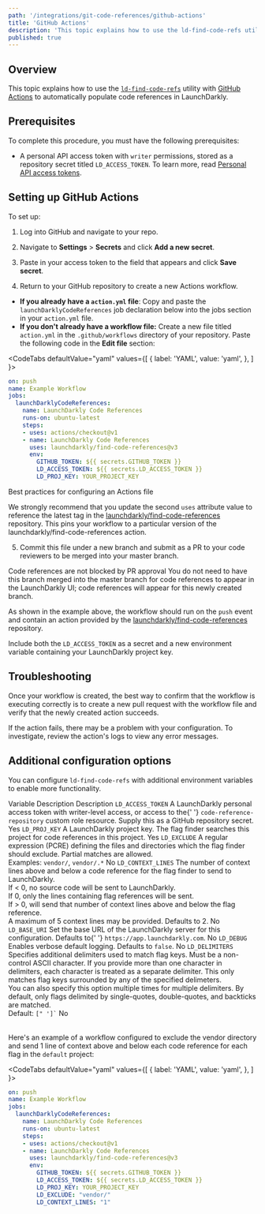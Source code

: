 ```yaml
---
path: '/integrations/git-code-references/github-actions'
title: 'GitHub Actions'
description: 'This topic explains how to use the ld-find-code-refs utility with GitHub Actions to automatically populate code references in LaunchDarkly.'
published: true
---
```


## Overview

This topic explains how to use the [`ld-find-code-refs`](https://github.com/launchdarkly/ld-find-code-refs/) utility with [GitHub Actions](https://github.com/features/actions) to automatically populate code references in LaunchDarkly.

## Prerequisites

To complete this procedure, you must have the following prerequisites:

- A personal API access token with `writer` permissions, stored as a repository secret titled `LD_ACCESS_TOKEN`. To learn more, read [Personal API access tokens](/home/account-security/api-access-tokens).

## Setting up GitHub Actions

To set up:

1. Log into GitHub and navigate to your repo.
2. Navigate to **Settings** > **Secrets** and click **Add a new secret**.
3. Paste in your access token to the field that appears and click **Save secret**.

4. Return to your GitHub repository to create a new Actions workflow.
 * **If you already have a `action.yml` file**: Copy and paste the `launchDarklyCodeReferences` job declaration below into the jobs section in your `action.yml` file.
 * **If you don't already have a workflow file:** Create a new file titled `action.yml` in the `.github/workflows` directory of your repository. Paste the following code in the **Edit file** section:

<CodeTabs
 defaultValue="yaml"
 values={[
   { label: 'YAML', value: 'yaml', },
 ]
}>
<CodeTabItem value="yaml">

```yaml
on: push
name: Example Workflow
jobs:
  launchDarklyCodeReferences:
    name: LaunchDarkly Code References
    runs-on: ubuntu-latest
    steps:
    - uses: actions/checkout@v1
    - name: LaunchDarkly Code References
      uses: launchdarkly/find-code-references@v3
      env:
        GITHUB_TOKEN: ${{ secrets.GITHUB_TOKEN }}
        LD_ACCESS_TOKEN: ${{ secrets.LD_ACCESS_TOKEN }}
        LD_PROJ_KEY: YOUR_PROJECT_KEY
```

</CodeTabItem>
</CodeTabs>

<Callout intent="info">
  <CalloutTitle>Best practices for configuring an Actions file</CalloutTitle>
  <CalloutDescription>

We strongly recommend that you update the second `uses` attribute value to reference the latest tag in the
[launchdarkly/find-code-references](https://github.com/launchdarkly/find-code-references) repository. This pins your
workflow to a particular version of the launchdarkly/find-code-references action.

  </CalloutDescription>
</Callout> 

5. Commit this file under a new branch and submit as a PR to your code reviewers to be merged into your master branch.

<Callout intent="info">
  <CalloutTitle>Code references are not blocked by PR approval</CalloutTitle>
  <CalloutDescription>
    You do not need to have this branch merged into the master branch for code references to appear in the LaunchDarkly
    UI; code references will appear for this newly created branch.
  </CalloutDescription>
</Callout>

As shown in the example above, the workflow should run on the `push` event and contain an action provided by the [launchdarkly/find-code-references](https://github.com/launchdarkly/find-code-references) repository.

Include both the `LD_ACCESS_TOKEN` as a secret and a new environment variable containing your LaunchDarkly project key.

## Troubleshooting

Once your workflow is created, the best way to confirm that the workflow is executing correctly is to create a new pull request with the workflow file and verify that the newly created action succeeds.

If the action fails, there may be a problem with your configuration. To investigate, review the action's logs to view any error messages.

## Additional configuration options

You can configure `ld-find-code-refs` with additional environment variables to enable more functionality.

<Table>
  <TableHeader>
    <TableHeadCell>Variable</TableHeadCell>
    <TableHeadCell>Description</TableHeadCell>
    <TableHeadCell>Description</TableHeadCell>
  </TableHeader>
  <TableBody>
    <TableRow>
      <TableCell>
        <code>LD_ACCESS_TOKEN</code>
      </TableCell>
      <TableCell>
        A LaunchDarkly personal access token with writer-level access, or access to the{' '}
        <code>code-reference-repository</code> custom role resource. Supply this as a GitHub repository secret.
      </TableCell>
      <TableCell>Yes</TableCell>
    </TableRow>
    <TableRow>
      <TableCell>
        <code>LD_PROJ_KEY</code>
      </TableCell>
      <TableCell>
        A LaunchDarkly project key. The flag finder searches this project for code references in this project.
      </TableCell>
      <TableCell>Yes</TableCell>
    </TableRow>
    <TableRow>
      <TableCell>
        <code>LD_EXCLUDE</code>
      </TableCell>
      <TableCell>
        A regular expression (PCRE) defining the files and directories which the flag finder should exclude. Partial
        matches are allowed.
        <br />
        Examples: <code>vendor/</code>, <code>vendor/.*</code>
      </TableCell>
      <TableCell>No</TableCell>
    </TableRow>
    <TableRow>
      <TableCell>
        <code>LD_CONTEXT_LINES</code>
      </TableCell>
      <TableCell>
        The number of context lines above and below a code reference for the flag finder to send to LaunchDarkly.
        <br />
        If &lt; 0, no source code will be sent to LaunchDarkly.
        <br />
        If 0, only the lines containing flag references will be sent.
        <br />
        If &gt; 0, will send that number of context lines above and below the flag reference.
        <br />A maximum of 5 context lines may be provided. Defaults to 2.
      </TableCell>
      <TableCell>No</TableCell>
    </TableRow>
    <TableRow>
      <TableCell>
        <code>LD_BASE_URI</code>
      </TableCell>
      <TableCell>
        Set the base URL of the LaunchDarkly server for this configuration. Defaults to{' '}
        <code>https://app.launchdarkly.com</code>.
      </TableCell>
      <TableCell>No</TableCell>
    </TableRow>
    <TableRow>
      <TableCell>
        <code>LD_DEBUG</code>
      </TableCell>
      <TableCell>
        Enables verbose default logging. Defaults to <code>false</code>.
      </TableCell>
      <TableCell>No</TableCell>
    </TableRow>
    <TableRow>
      <TableCell>
        <code>LD_DELIMITERS</code>
      </TableCell>
      <TableCell>
        Specifies additional delimiters used to match flag keys. Must be a non-control ASCII character. If you provide
        more than one character in delimiters, each character is treated as a separate delimiter. This only matches flag
        keys surrounded by any of the specified delimeters.
        <br />
        You can also specify this option multiple times for multiple delimiters. By default, only flags delimited by
        single-quotes, double-quotes, and backticks are matched.
        <br />
        Default: <code>[" ']`</code>
      </TableCell>
      <TableCell>No</TableCell>
    </TableRow>
  </TableBody>
</Table>

Here's an example of a workflow configured to exclude the vendor directory and send 1 line of context above and below each code reference for each flag in the `default` project:

<CodeTabs
 defaultValue="yaml"
 values={[
   { label: 'YAML', value: 'yaml', },
 ]
}>
<CodeTabItem value="yaml">

```yaml
on: push
name: Example Workflow
jobs:
  launchDarklyCodeReferences:
    name: LaunchDarkly Code References
    runs-on: ubuntu-latest
    steps:
    - uses: actions/checkout@v1
    - name: LaunchDarkly Code References
      uses: launchdarkly/find-code-references@v3
      env:
        GITHUB_TOKEN: ${{ secrets.GITHUB_TOKEN }}
        LD_ACCESS_TOKEN: ${{ secrets.LD_ACCESS_TOKEN }}
        LD_PROJ_KEY: YOUR_PROJECT_KEY
        LD_EXCLUDE: "vendor/"
        LD_CONTEXT_LINES: "1"
```

</CodeTabItem>
</CodeTabs>
